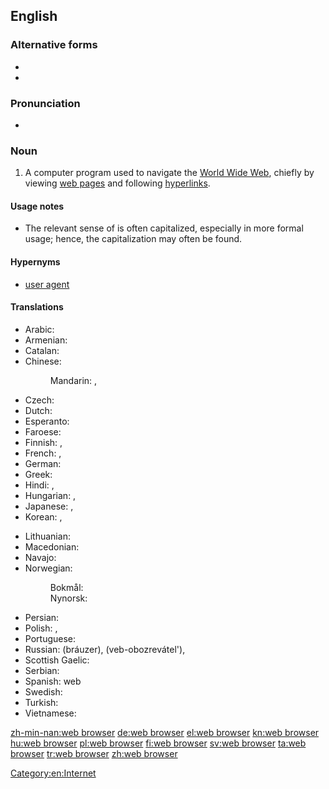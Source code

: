 ==English==
{{wikipedia}}

===Alternative forms===
* {{l|en|Web browser}}
* {{l|en|web-browser}}

===Pronunciation===
* {{IPA|/wɛb.bɹaʊ.zə(ɹ)/|lang=en}}

===Noun===
{{examples-right|sense=computer program|examples=[[w:Internet Explorer|Internet Explorer]]; [[w:Mozilla Firefox|Mozilla Firefox]]; [[w:Opera (web browser)|Opera]]; [[w:Safari (web browser)|Safari]]; [[w:Google Chrome|Google Chrome]]}}
{{en-noun|head=[[web]] [[browser]]}}

# A computer program used to navigate the [[World Wide Web]], chiefly by viewing [[web page]]s and following [[hyperlink]]s.

====Usage notes====
* The relevant sense of {{term|web|lang=en}} is often capitalized, especially in more formal usage; hence, the capitalization {{term|Web browser|lang=en}} may often be found.

====Hypernyms====
* {{sense|computer program}} [[user agent]]

====Translations====
{{trans-top|A computer program used to navigate the World Wide Web}}
* Arabic: {{t|ar|متصفح وب|m|tr=mutáSfaH web|sc=Arab}}
* Armenian: {{t|hy|դիտարկիչ|sc=Armn}}
* Catalan: {{t|ca|navegador|m}}
* Chinese: 
*: Mandarin: {{t+|cmn|瀏覽器|sc=Hani}}, {{t|cmn|浏览器|tr=liúlǎnqì|sc=Hani}}
* Czech: {{t|cs|webový prohlížeč|m}}
* Dutch: {{t+|nl|webbrowser}}
* Esperanto: {{t+|eo|retumilo}}
* Faroese: {{t|fo|kagari|m}}
* Finnish: {{t+|fi|selain}}, {{t|fi|WWW-selain}}
* French: {{t+|fr|navigateur|m}}, {{t+|fr|butineur|m}}
* German: {{t+|de|Browser|m}}
* Greek: {{t+|el|περιηγητής|m|tr=periigitís|sc=Grek}}
* Hindi: {{t|hi|विचरक|m|tr=vicharak|sc=Deva}}, {{t|hi|जाल विचरक|m|tr=jāl vicharak|sc=Deva}}
* Hungarian: {{t+|hu|böngésző}}, {{t+|hu|webböngésző}}
* Japanese: {{t|ja|ブラウザ|tr=brauza}}, {{t|ja|ウェブブラウザ|tr=Webu brauza}}
* Korean: {{t|ko|웹 브라우저|sc=Kore}}, {{t+|ko|브라우저|sc=Kore}}
{{trans-mid}}
* Lithuanian: {{t|lt|naršyklė|f}}
* Macedonian: {{t|mk|прелистувач|m|tr=prelístuvač}}
* Navajo: {{t|nv|bee haʼnitá}}
* Norwegian:
*: Bokmål: {{t+|no|nettleser|m}}
*: Nynorsk: {{t|nn|nettlesar|m}}
* Persian: {{t|fa|مرورگر|tr=morurgar|sc=fa-Arab}}
* Polish: {{t+|pl|przeglądarka|f}}, {{t|pl|przeglądarka internetowa|f}}
* Portuguese: {{t+|pt|navegador|m}}
* Russian: {{t+|ru|браузер|m}} (bráuzer), {{t|ru|веб-обозреватель|m}} (veb-obozrevátel'), {{t+|ru|обозреватель|m|tr=obozrevátel'|sc=Cyrl}}
* Scottish Gaelic: {{t|gd|brabhsair|m}}
* Serbian: {{t+|sh|pretraživač|m}}
* Spanish: {{t+|es|navegador|m}} web
* Swedish: {{t+|sv|webbläsare}}
* Turkish: {{t+|tr|gözatıcı}}
* Vietnamese: {{t|vi|trình duyệt}}
{{trans-bottom}}

[[Category:en:Internet]]

[[zh-min-nan:web browser]]
[[de:web browser]]
[[el:web browser]]
[[kn:web browser]]
[[hu:web browser]]
[[pl:web browser]]
[[fi:web browser]]
[[sv:web browser]]
[[ta:web browser]]
[[tr:web browser]]
[[zh:web browser]]